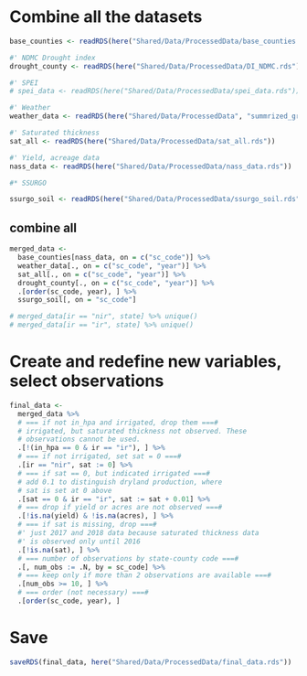 # Combine all the datasets

```r
base_counties <- readRDS(here("Shared/Data/ProcessedData/base_counties.rds"))

#' NDMC Drought index
drought_county <- readRDS(here("Shared/Data/ProcessedData/DI_NDMC.rds"))

#' SPEI
# spei_data <- readRDS(here("Shared/Data/ProcessedData/spei_data.rds"))

#' Weather
weather_data <- readRDS(here("Shared/Data/ProcessedData", "summrized_gridMET.rds"))

#' Saturated thickness
sat_all <- readRDS(here("Shared/Data/ProcessedData/sat_all.rds"))

#' Yield, acreage data
nass_data <- readRDS(here("Shared/Data/ProcessedData/nass_data.rds"))

#* SSURGO

ssurgo_soil <- readRDS(here("Shared/Data/ProcessedData/ssurgo_soil.rds"))
```

## combine all

```r
merged_data <-
  base_counties[nass_data, on = c("sc_code")] %>%
  weather_data[., on = c("sc_code", "year")] %>%
  sat_all[., on = c("sc_code", "year")] %>%
  drought_county[., on = c("sc_code", "year")] %>%
  .[order(sc_code, year), ] %>%
  ssurgo_soil[, on = "sc_code"]

# merged_data[ir == "nir", state] %>% unique()
# merged_data[ir == "ir", state] %>% unique()
```


# Create and redefine new variables, select observations

```r
final_data <-
  merged_data %>%
  # === if not in_hpa and irrigated, drop them ===#
  # irrigated, but saturated thickness not observed. These
  # observations cannot be used.
  .[!(in_hpa == 0 & ir == "ir"), ] %>%
  # === if not irrigated, set sat = 0 ===#
  .[ir == "nir", sat := 0] %>%
  # === if sat == 0, but indicated irrigated ===#
  # add 0.1 to distinguish dryland production, where
  # sat is set at 0 above
  .[sat == 0 & ir == "ir", sat := sat + 0.01] %>%
  # === drop if yield or acres are not observed ===#
  .[!is.na(yield) & !is.na(acres), ] %>%
  # === if sat is missing, drop ===#
  #' just 2017 and 2018 data because saturated thickness data
  #' is observed only until 2016
  .[!is.na(sat), ] %>%
  # === number of observations by state-county code ===#
  .[, num_obs := .N, by = sc_code] %>%
  # === keep only if more than 2 observations are available ===#
  .[num_obs >= 10, ] %>%
  # === order (not necessary) ===#
  .[order(sc_code, year), ]
```

# Save

```r
saveRDS(final_data, here("Shared/Data/ProcessedData/final_data.rds"))
```